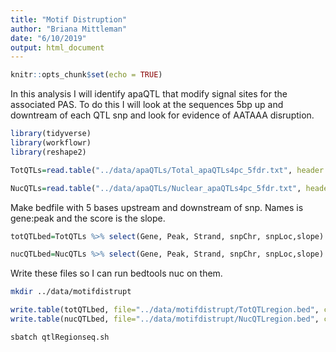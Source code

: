 ```yaml
---
title: "Motif Distruption"
author: "Briana Mittleman"
date: "6/10/2019"
output: html_document
---
```


```r
knitr::opts_chunk$set(echo = TRUE)
```

In this analysis I will identify apaQTL that modify signal sites for the associated PAS. To do this I will look at the sequences 5bp up and downtream of each QTL snp and look for evidence of AATAAA disruption. 

```r
library(tidyverse)
library(workflowr)
library(reshape2)
```

```r
TotQTLs=read.table("../data/apaQTLs/Total_apaQTLs4pc_5fdr.txt", header  = T, stringsAsFactors = F) %>% separate(sid, into = c("snpChr", "snpLoc"),sep=":")

NucQTLs=read.table("../data/apaQTLs/Nuclear_apaQTLs4pc_5fdr.txt", header  = T, stringsAsFactors = F) %>%  separate(sid, into = c("snpChr", "snpLoc"),sep=":")
```

Make bedfile with 5 bases upstream and downstream of snp. Names is gene:peak and the score is the slope.

```r
totQTLbed=TotQTLs %>% select(Gene, Peak, Strand, snpChr, snpLoc,slope) %>% mutate(name=paste(Gene, Peak, sep=":"), start=as.integer(snpLoc)-5, end=as.integer(snpLoc)+5 ) %>% select(snpChr, start, end, name, slope, Strand)

nucQTLbed=NucQTLs %>% select(Gene, Peak, Strand, snpChr, snpLoc,slope) %>% mutate(name=paste(Gene, Peak, sep=":"), start=as.integer(snpLoc)-5, end=as.integer(snpLoc)+5 ) %>% select(snpChr, start, end, name, slope, Strand)
```

Write these files so I can run bedtools nuc on them.  

```bash
mkdir ../data/motifdistrupt
```

```r
write.table(totQTLbed, file="../data/motifdistrupt/TotQTLregion.bed", col.names = T, row.names = F, quote = F, sep="\t")
write.table(nucQTLbed, file="../data/motifdistrupt/NucQTLregion.bed", col.names = T, row.names = F, quote = F, sep="\t")

```

```bash
sbatch qtlRegionseq.sh
```

